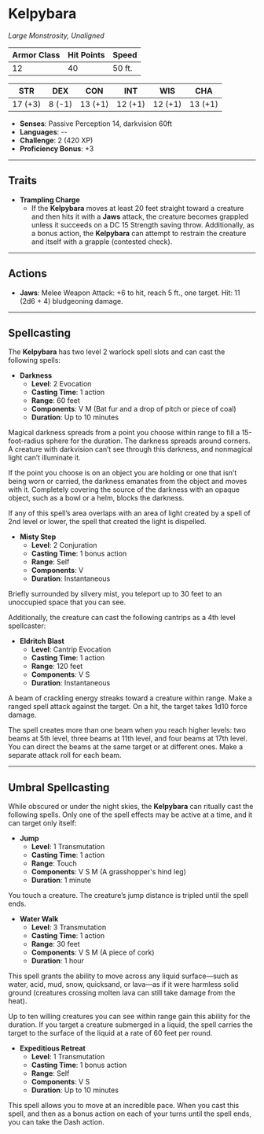 # Kelpybara

<BlendedImage src="/library/images/Kelpy.webp" alt="Kelpy" />

_Large Monstrosity, Unaligned_

| **Armor Class** | **Hit Points** | **Speed** |
| --------------- | -------------- | --------- |
| 12              | 40             | 50 ft.    |

| **STR** | **DEX** | **CON** | **INT** | **WIS** | **CHA** |
| ------- | ------- | ------- | ------- | ------- | ------- |
| 17 (+3) | 8 (-1)  | 13 (+1) | 12 (+1) | 12 (+1) | 13 (+1) |

- **Senses**: Passive Perception 14, darkvision 60ft
- **Languages**: --
- **Challenge**: 2 (420 XP)
- **Proficiency Bonus**: +3

---

## Traits

- **Trampling Charge**
  - If the **Kelpybara** moves at least 20 feet straight toward a creature and then hits it with a **Jaws** attack, the creature becomes grappled unless it succeeds on a DC 15 Strength saving throw. Additionally, as a bonus action, the **Kelpybara** can attempt to restrain the creature and itself with a grapple (contested check).

---

## Actions

- **Jaws**: Melee Weapon Attack: +6 to hit, reach 5 ft., one target. Hit: 11 (2d6 + 4) bludgeoning damage.

---

## Spellcasting

The **Kelpybara** has two level 2 warlock spell slots and can cast the following spells:

- **Darkness**
  - **Level**: 2 Evocation
  - **Casting Time**: 1 action
  - **Range**: 60 feet
  - **Components**: V M (Bat fur and a drop of pitch or piece of coal)
  - **Duration**: Up to 10 minutes

Magical darkness spreads from a point you choose within range to fill a 15-foot-radius sphere for the duration. The darkness spreads around corners. A creature with darkvision can’t see through this darkness, and nonmagical light can’t illuminate it.

If the point you choose is on an object you are holding or one that isn’t being worn or carried, the darkness emanates from the object and moves with it. Completely covering the source of the darkness with an opaque object, such as a bowl or a helm, blocks the darkness.

If any of this spell’s area overlaps with an area of light created by a spell of 2nd level or lower, the spell that created the light is dispelled.

- **Misty Step**
  - **Level**: 2 Conjuration
  - **Casting Time**: 1 bonus action
  - **Range**: Self
  - **Components**: V
  - **Duration**: Instantaneous

Briefly surrounded by silvery mist, you teleport up to 30 feet to an unoccupied space that you can see.

Additionally, the creature can cast the following cantrips as a 4th level spellcaster:

- **Eldritch Blast**
  - **Level**: Cantrip Evocation
  - **Casting Time**: 1 action
  - **Range**: 120 feet
  - **Components**: V S
  - **Duration**: Instantaneous

A beam of crackling energy streaks toward a creature within range. Make a ranged spell attack against the target. On a hit, the target takes 1d10 force damage.

The spell creates more than one beam when you reach higher levels: two beams at 5th level, three beams at 11th level, and four beams at 17th level. You can direct the beams at the same target or at different ones. Make a separate attack roll for each beam.

---

## Umbral Spellcasting

While obscured or under the night skies, the **Kelpybara** can ritually cast the following spells. Only one of the spell effects may be active at a time, and it can target only itself:

- **Jump**
  - **Level**: 1 Transmutation
  - **Casting Time**: 1 action
  - **Range**: Touch
  - **Components**: V S M (A grasshopper's hind leg)
  - **Duration**: 1 minute

You touch a creature. The creature’s jump distance is tripled until the spell ends.

- **Water Walk**
  - **Level**: 3 Transmutation
  - **Casting Time**: 1 action
  - **Range**: 30 feet
  - **Components**: V S M (A piece of cork)
  - **Duration**: 1 hour

This spell grants the ability to move across any liquid surface—such as water, acid, mud, snow, quicksand, or lava—as if it were harmless solid ground (creatures crossing molten lava can still take damage from the heat).

Up to ten willing creatures you can see within range gain this ability for the duration. If you target a creature submerged in a liquid, the spell carries the target to the surface of the liquid at a rate of 60 feet per round.

- **Expeditious Retreat**
  - **Level**: 1 Transmutation
  - **Casting Time**: 1 bonus action
  - **Range**: Self
  - **Components**: V S
  - **Duration**: Up to 10 minutes

This spell allows you to move at an incredible pace. When you cast this spell, and then as a bonus action on each of your turns until the spell ends, you can take the Dash action.
